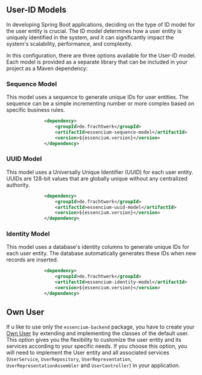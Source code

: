 
## User-ID Models

In developing Spring Boot applications, deciding on the type of ID model for the user entity is crucial. The ID model determines how a user entity is uniquely identified in the system, and it can significantly impact the system's scalability, performance, and complexity.

In this configuration, there are three options available for the User-ID model. Each model is provided as a separate library that can be included in your project as a Maven dependency:

### Sequence Model

This model uses a sequence to generate unique IDs for user entities. The sequence can be a simple incrementing number or more complex based on specific business rules.

```xml copy        <!-- uui-model-lib -->
              <dependency>
                  <groupId>de.frachtwerk</groupId>
                  <artifactId>essencium-sequence-model</artifactId>
                  <version>${essencium.version}</version>
              </dependency>
```

### UUID Model

This model uses a Universally Unique Identifier (UUID) for each user entity. UUIDs are 128-bit values that are globally unique without any centralized authority.

```xml copy        <!-- sequence-model-lib -->
              <dependency>
                  <groupId>de.frachtwerk</groupId>
                  <artifactId>essencium-uuid-model</artifactId>
                  <version>${essencium.version}</version>
              </dependency>
```

### Identity Model

This model uses a database's identity columns to generate unique IDs for each user entity. The database automatically generates these IDs when new records are inserted.

```xml copy        <!-- identity-model-lib -->
              <dependency>
                  <groupId>de.frachtwerk</groupId>
                  <artifactId>essencium-identity-model</artifactId>
                  <version>${essencium.version}</version>
              </dependency>
```

## Own User

If u like to use only the `essencium-backend` package, you have to create your [Own User](/devguide/user/ownuser) by extending and implementing the classes of the default user. This option gives you the flexibility to customize the user entity and its services according to your specific needs. If you choose this option, you will need to implement the User entity and all associated services (`UserService`, `UserRepository`, `UserRepresentation`, `UserRepresentationAssembler` and `UserController`) in your application.
